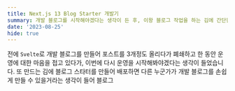 ```yaml
---
title: Next.js 13 Blog Starter 개발기
summary: 개발 블로그를 시작해야겠다는 생각이 든 후, 이왕 블로그 작업을 하는 김에 간단한 블로그 스타터를 만들어 보았습니다
date: '2023-08-25'
hide: true
---
```


전에 `Svelte`로 개발 블로그를 만들어 포스트를 3개정도 올리다가 폐쇄하고 한 동안 운영에 대한 마음을 접고 있다가,
이번에 다시 운영을 시작해봐야겠다는 생각이 들었습니다. 또 만드는 김에 블로그 스타터를 만들어 배포하면 다른 누군가가 
개발 블로그를 손쉽게 만들 수 있을거라는 생각이 들어 블로그